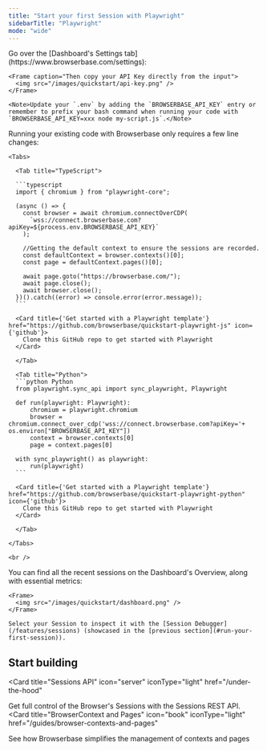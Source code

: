 ```yaml
---
title: "Start your first Session with Playwright"
sidebarTitle: "Playwright"
mode: "wide"
---
```


<Steps>
  <Step title="Get your API Key">
    Go over the [Dashboard's Settings tab](https://www.browserbase.com/settings):

    <Frame caption="Then copy your API Key directly from the input">
      <img src="/images/quickstart/api-key.png" />
    </Frame>

    <Note>Update your `.env` by adding the `BROWSERBASE_API_KEY` entry or remember to prefix your bash command when running your code with `BROWSERBASE_API_KEY=xxx node my-script.js`.</Note>

  </Step>
  <Step title="Update your code or clone a template">
    Running your existing code with Browserbase only requires a few line changes:

    <Tabs>

      <Tab title="TypeScript">

      ```typescript
      import { chromium } from "playwright-core";

      (async () => {
        const browser = await chromium.connectOverCDP(
          `wss://connect.browserbase.com?apiKey=${process.env.BROWSERBASE_API_KEY}`
        );

        //Getting the default context to ensure the sessions are recorded.
        const defaultContext = browser.contexts()[0];
        const page = defaultContext.pages()[0];

        await page.goto("https://browserbase.com/");
        await page.close();
        await browser.close();
      })().catch((error) => console.error(error.message));
      ```

      <Card title={'Get started with a Playwright template'} href="https://github.com/browserbase/quickstart-playwright-js" icon={'github'}>
        Clone this GitHub repo to get started with Playwright
      </Card>

      </Tab>

      <Tab title="Python">
      ```python Python
      from playwright.sync_api import sync_playwright, Playwright

      def run(playwright: Playwright):
          chromium = playwright.chromium
          browser = chromium.connect_over_cdp('wss://connect.browserbase.com?apiKey='+ os.environ["BROWSERBASE_API_KEY"])
          context = browser.contexts[0]
          page = context.pages[0]

      with sync_playwright() as playwright:
          run(playwright)
      ```

      <Card title={'Get started with a Playwright template'} href="https://github.com/browserbase/quickstart-playwright-python" icon={'github'}>
        Clone this GitHub repo to get started with Playwright
      </Card>

      </Tab>

    </Tabs>

    <br />

  </Step>
  <Step title="Inspect the completed Session">
    You can find all the recent sessions on the Dashboard's Overview, along with essential metrics:

    <Frame>
      <img src="/images/quickstart/dashboard.png" />
    </Frame>

    Select your Session to inspect it with the [Session Debugger](/features/sessions) (showcased in the [previous section](#run-your-first-session)).

  </Step>
</Steps>

## Start building

<CardGroup cols={2}>

<Card
  title="Sessions API"
  icon="server"
  iconType="light"
  href="/under-the-hood"
>
  Get full control of the Browser's Sessions with the Sessions REST API.
</Card>
<Card
  title="BrowserContext and Pages"
  icon="book"
  iconType="light"
  href="/guides/browser-contexts-and-pages"
>
  See how Browserbase simplifies the management of contexts and pages
</Card>

</CardGroup>
